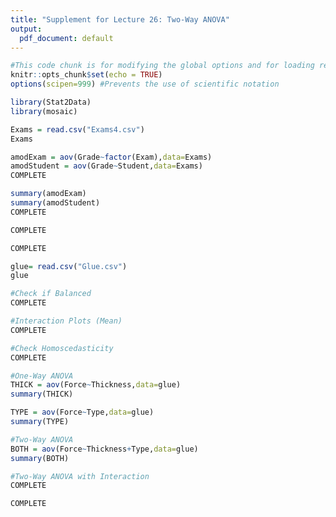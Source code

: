 ```yaml
---
title: "Supplement for Lecture 26: Two-Way ANOVA"
output:
  pdf_document: default
---
```


```r
#This code chunk is for modifying the global options and for loading required R packages
knitr::opts_chunk$set(echo = TRUE)
options(scipen=999) #Prevents the use of scientific notation

library(Stat2Data)
library(mosaic)
```

```r
Exams = read.csv("Exams4.csv")
Exams
```

```r
amodExam = aov(Grade~factor(Exam),data=Exams)
amodStudent = aov(Grade~Student,data=Exams)
COMPLETE
```

```r
summary(amodExam)
summary(amodStudent)
COMPLETE
```

```r
COMPLETE
```

```r
COMPLETE
```

```r
glue= read.csv("Glue.csv")
glue

#Check if Balanced
COMPLETE

#Interaction Plots (Mean)
COMPLETE

#Check Homoscedasticity
COMPLETE
```


```r
#One-Way ANOVA
THICK = aov(Force~Thickness,data=glue)
summary(THICK)

TYPE = aov(Force~Type,data=glue)
summary(TYPE)

#Two-Way ANOVA
BOTH = aov(Force~Thickness+Type,data=glue)
summary(BOTH)

#Two-Way ANOVA with Interaction
COMPLETE
```

```r
COMPLETE
```

